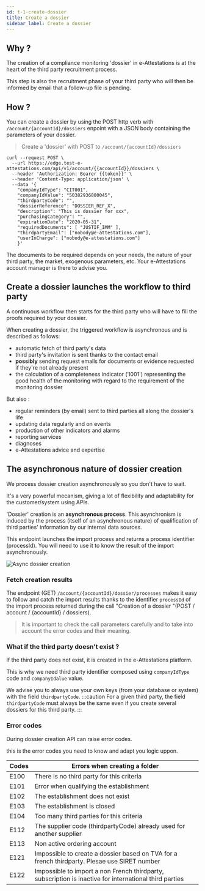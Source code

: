 ```yaml
---
id: t-1-create-dossier
title: Create a dossier
sidebar_label: Create a dossier
---
```


## Why ?

The creation of a compliance monitoring 'dossier' in e-Attestations is at the heart of the third party recruitment process.

This step is also the recruitment phase of your third party who will then be informed by email that a follow-up file is pending.

## How ?

You can create a dossier by using the POST http verb with `/account/{accountId}/dossiers` enpoint with a JSON body containing the parameters of your dossier.

> Create a 'dossier' with POST to `/account/{accountId}/dossiers`

```shell
curl --request POST \
  --url https://edge.test-e-attestations.com/api/v1/account/{{accountId}}/dossiers \
  --header 'Authorization: Bearer {{token}}' \
  --header 'Content-Type: application/json' \
  --data '{
    "companyIdType": "CIT001",
    "companyIdValue": "50382936800045",
    "thirdpartyCode": "",
    "dossierReference": "DOSSIER_REF_X",
    "description": "This is dossier for xxx",
    "purchasingCategory": "",
    "expirationDate": "2020-05-31",
    "requiredDocuments": [ "JUSTIF_IMM" ],
    "thirdpartyEmail": ["nobody@e-attestations.com"],
    "userInCharge": ["nobody@e-attestations.com"]
    }'
```


<aside>The documents to be required depends on your needs, the nature of your third party, the market, exogenous parameters, etc.
Your e-Attestations account manager is there to advise you.</aside>

## Create a dossier launches the workflow to third party

A continuous workflow then starts for the third party who will have to fill the proofs required by your dossier.

When creating a dossier, the triggered workflow is asynchronous and is described as follows:

- automatic fetch of third party's data
- third party's invitation is sent thanks to the contact email
- **possibly** sending request emails for documents or evidence requested if they're not already present
- the calculation of a completeness indicator ('I001') representing the good health of the monitoring with regard to the requirement of the monitoring dossier

But also :

- regular reminders (by email) sent to third parties all along the dossier's life
- updating data regularly and on events
- production of other indicators and alarms
- reporting services
- diagnoses
- e-Attestations advice and expertise

## The asynchronous nature of dossier creation

We process dossier creation asynchronously so you don't have to wait.

It's a very powerful mecanism, giving a lot of flexibility and adaptability for the customer/system using APIs.

'Dossier' creation is an **asynchronous process**. This asynchronism is induced by the process (itself of an asynchronous nature) of qualification of third parties' information by our internal data sources.

This endpoint launches the import process and returns a process identifier (processId).
You will need to use it to know the result of the import asynchronously.

![Async dossier creation](/img/ea-create-dossier-async.png)

### Fetch creation results

The endpoint (GET) `/account/{accountId}/dossier/processes` makes it easy to follow and catch the import results 
thanks to the identifier `processId` of the import process returned during the call "Creation of a dossier "(POST / account / {accountId} / dossiers).

> It is important to check the call parameters carefully and to take into account the error codes and their meaning.

### What if the third party doesn't exist ?

If the third party does not exist, it is created in the e-Attestations platform.

This is why we need third party identifier composed using `companyIdType` code and `companyIdalue` value.

We advise you to always use your own keys (from your database or system) with the field `thirdpartyCode`.
:::caution
For a given third party, the field `thirdpartyCode` must always be the same even if you create several dossiers for this third party.
:::


### Error codes

During dossier creation API can raise error codes.

this is the error codes you need to know and adapt you logic uppon.

Codes | Errors when creating a folder
-----|----------------------------------
E100 | There is no third party for this criteria
E101 | Error when qualifying the establishment
E102 | The establishment does not exist
E103 | The establishment is closed
E104 | Too many third parties for this criteria
E112 | The supplier code (thirdpartyCode) already used for another supplier
E113 | Non active ordering account
E121 | Impossible to create a dossier based on TVA for a french thirdparty. Plesae use SIRET number
E122 | Impossible to import a non French thirdparty, subscription is inactive for international third parties



